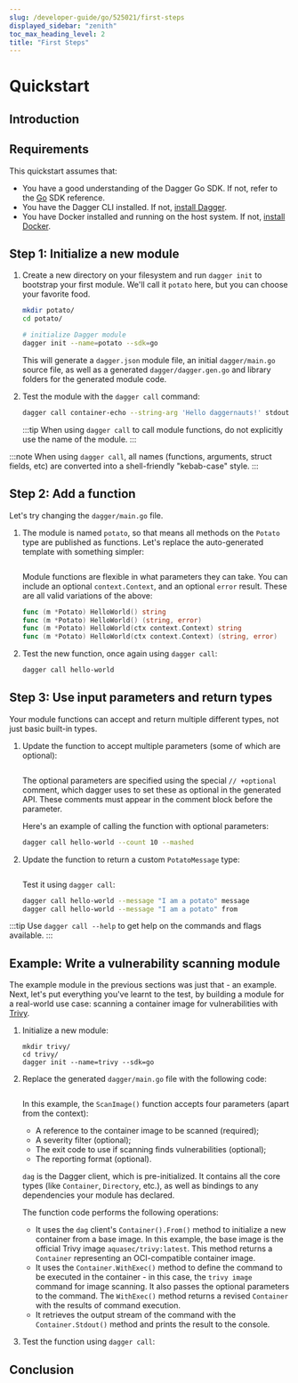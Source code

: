 ```yaml
---
slug: /developer-guide/go/525021/first-steps
displayed_sidebar: "zenith"
toc_max_heading_level: 2
title: "First Steps"
---
```



# Quickstart

<PartialExperimentalDocs />

## Introduction

<PartialDeveloperQuickstartIntroduction />

## Requirements

This quickstart assumes that:

- You have a good understanding of the Dagger Go SDK. If not, refer to the [Go](https://pkg.go.dev/dagger.io/dagger) SDK reference.
- You have the Dagger CLI installed. If not, [install Dagger](../../329058-install.mdx).
- You have Docker installed and running on the host system. If not, [install Docker](https://docs.docker.com/engine/install/).

## Step 1: Initialize a new module

1. Create a new directory on your filesystem and run `dagger init` to bootstrap your first module. We'll call it `potato` here, but you can choose your favorite food.

    ```sh
    mkdir potato/
    cd potato/

    # initialize Dagger module
    dagger init --name=potato --sdk=go
    ```

    This will generate a `dagger.json` module file, an initial `dagger/main.go` source file, as well as a generated `dagger/dagger.gen.go` and library folders for the generated module code.

1. Test the module with the `dagger call` command:

    ```sh
    dagger call container-echo --string-arg 'Hello daggernauts!' stdout
    ```

    :::tip
    When using `dagger call` to call module functions, do not explicitly use the name of the module.
    :::

:::note
When using `dagger call`, all names (functions, arguments, struct fields, etc) are converted into a shell-friendly "kebab-case" style.
:::

## Step 2: Add a function

Let's try changing the `dagger/main.go` file.

1. The module is named `potato`, so that means all methods on the `Potato` type are published as functions. Let's replace the auto-generated template with something simpler:

    ```go file=./snippets/first-steps/step2/main.go
    ```

    Module functions are flexible in what parameters they can take. You can include
    an optional `context.Context`, and an optional `error` result. These are all
    valid variations of the above:

    ```go
    func (m *Potato) HelloWorld() string
    func (m *Potato) HelloWorld() (string, error)
    func (m *Potato) HelloWorld(ctx context.Context) string
    func (m *Potato) HelloWorld(ctx context.Context) (string, error)
    ```

1. Test the new function, once again using `dagger call`:

    ```sh
    dagger call hello-world
    ```

## Step 3: Use input parameters and return types

Your module functions can accept and return multiple different types, not just basic built-in types.

1. Update the function to accept multiple parameters (some of which are optional):

    ```go file=./snippets/first-steps/step3a/main.go
    ```

    The optional parameters are specified using the special `// +optional` comment, which dagger uses to set these as optional in the generated API. These comments must appear in the comment block before the parameter.

    Here's an example of calling the function with optional parameters:

    ```sh
    dagger call hello-world --count 10 --mashed
    ```

1. Update the function to return a custom `PotatoMessage` type:

    ```go file=./snippets/first-steps/step3b/main.go
    ```

    Test it using `dagger call`:

    ```sh
    dagger call hello-world --message "I am a potato" message
    dagger call hello-world --message "I am a potato" from
    ```

:::tip
Use `dagger call --help` to get help on the commands and flags available.
:::

## Example: Write a vulnerability scanning module

The example module in the previous sections was just that - an example. Next, let's put everything you've learnt to the test, by building a module for a real-world use case: scanning a container image for vulnerabilities with [Trivy](https://trivy.dev/).

1. Initialize a new module:

    ```shell
    mkdir trivy/
    cd trivy/
    dagger init --name=trivy --sdk=go
    ```

1. Replace the generated `dagger/main.go` file with the following code:

    ```go file=./snippets/first-steps/trivy/main.go
    ```

    In this example, the `ScanImage()` function accepts four parameters (apart from the context):
      - A reference to the container image to be scanned (required);
      - A severity filter (optional);
      - The exit code to use if scanning finds vulnerabilities (optional);
      - The reporting format (optional).

    `dag` is the Dagger client, which is pre-initialized. It contains all the core types (like `Container`, `Directory`, etc.), as well as bindings to any dependencies your module has declared.

    The function code performs the following operations:
      - It uses the `dag` client's `Container().From()` method to initialize a new container from a base image. In this example, the base image is the official Trivy image `aquasec/trivy:latest`. This method returns a `Container` representing an OCI-compatible container image.
      - It uses the `Container.WithExec()` method to define the command to be executed in the container - in this case, the `trivy image` command for image scanning. It also passes the optional parameters to the command. The `WithExec()` method returns a revised `Container` with the results of command execution.
      - It retrieves the output stream of the command with the `Container.Stdout()` method and prints the result to the console.

1. Test the function using `dagger call`:

    <PartialDeveloperQuickstartTrivyTest />

## Conclusion

<PartialDeveloperQuickstartConclusion />
